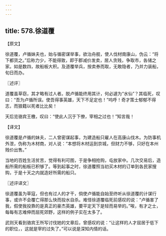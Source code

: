 ```yaml
---
---
---
```

title: 578.徐道覆
---



【原文】

徐道覆，卢循妹夫也，始与循密谋举事，欲治舟舰，使人伐材南康山，伪云：“将下都货之。”后称力少，不能得致，即于郡减价发卖，居人贪贱，争取市，各储之家。如是数四，故船板大积。及道覆举兵，按卖券而取，无敢隐者，乃并力装船，旬日而办。

〖述评〗

道覆虽草窃，其才略有过人者。脱卢循能终用其计，何必遽为“水仙”？其临死，叹曰：“吾为卢循所误。使吾得事英雄，天下不足定也！”呜呼！奇才策士郁郁不得志，而狼籍以死者比比矣！

天后览骆宾王檄，叹曰：“使此人沉于下僚，宰相之过也！”知言哉！

【译文】

徐道覆是卢循的妹夫，二人曾密谋起事，为建造船只雇人在高康山伐木。为防事机外泄，伪称为木材商，对人说：“本想将木材运到京城，但财力不够，只好在本州贱价出售。”

当地的百姓生活贫苦，觉得有利可图，于是争相抢购，屯放家中。几次交易后，造船所需的船板已积够了。等到起事之时，徐道覆照当初买木材的订单到各民家搜购，于是十天之内就造好所需的船只。

〖述评译文〗

徐道覆虽为草寇，但也有过人的才干，倘使卢循能自始至终听从徐道覆的计谋行事，或许不会覆亡得那么快而投水自杀。难怪徐道覆临死前感叹的说：“卢循害了我，假使我投靠的是真正的豪杰英雄，要平定天下是轻而易举的。”唉，有才之士，每每有志难伸而屈死郊野，这样的例子实在太多了。

武则天看到骆宾王所写讨伐她的文章后，曾感叹的说：“让这样的人才屈居于低下的职位，，这就是宰的过失了。”可以说是深知内情的话。